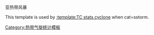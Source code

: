 亚热带风暴<noinclude>

This template is used by [[:template:TC stats cyclone]] when cat=sstorm.

[[Category:热带气旋统计模板]]
</noinclude>